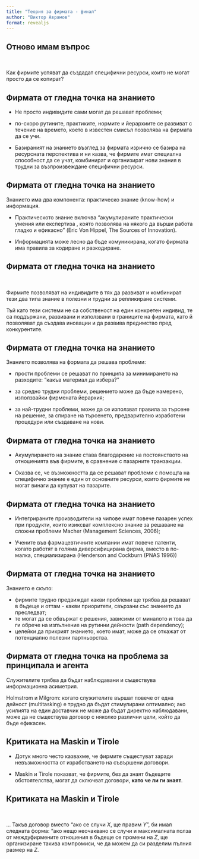 ```yaml
---
title: "Теория за фирмата - финал"
author: "Виктор Аврамов"
format: revealjs
---
```


## Отново имам въпрос

<br>

Как фирмите успяват да създадат специфични ресурси, които не могат просто да се копират?

## Фирмата от гледна точка на знанието

::: {.incremental}


- Не просто индивидите сами могат да решават проблеми;

- по-скоро рутините, практиките, нормите и йерархиите се развиват с течение на времето, което в известен смисъл позволява на фирмата да се учи. 

- Базираният на знанието възглед за фирмата изрично се базира на ресурсната перспектива и ни казва, че фирмите имат специална способност да се учат, комбинират и организират нови знания в трудни за възпроизвеждане специфични ресурси.

:::

## Фирмата от гледна точка на знанието

Знанието има два компонента: практическо знание (know-how) и информация.

::: {.incremental}

- Практическото знание включва "акумулираните практически умения или експертиза , която позволява на някого да върши работа гладко и ефикасно" (Eric Von Hippel, The Sources of Innovation).

- Информацията може лесно да бъде комуникирана, когато фирмата има правила за кодиране и разкодиране.

:::

## Фирмата от гледна точка на знанието

<br>

Фирмите позволяват на индивидите в тях да развиват и комбинират тези два типа знание в полезни и трудни за репликиране системи. 

Тъй като тези системи не са собственост на един конкретен индивид, те са поддържани, развивани и използвани в границите на фирмата, като й позволяват да създава иновации и да развива предимство пред конкурентите.


## Фирмата от гледна точка на знанието

Знанието позволява на формата да решава проблеми:

::: {.incremental}

- прости проблеми се решават по принципа за минимирането на разходите: "какъв материал да избера?"

- за средно трудни проблеми, решението може да бъде намерено, използвайки фирмената йерархия;

-  за най-трудни проблеми, може да се използват правила за търсене на решение, за спиране на търсенето, предварително изработени процедури или създаване на нови.

:::

## Фирмата от гледна точка на знанието

::: {.incremental}

- Акумулирането на знание става благодарение на постоянството на отношенията във фирмите, в сравнение с пазарните транзакции.

- Оказва се, че възможността да се решават проблеми с помощта на специфично знание е един от основните ресурси, които фирмите не могат винаги да купуват на пазарите.

:::

## Фирмата от гледна точка на знанието

::: {.incremental}

- Интегрираните производители на чипове имат повече пазарен успех при продукти, които изиксват комплексно знание за решаване на сложни проблеми Macher (Management Sciences, 2006);

- Учените във фармацевтичните компании имат повече патенти, когато работят в голяма диверсифицирана фирма, вместо в по-малка, специализирана (Henderson and Cockburn (PNAS 1996)) 

:::

## Фирмата от гледна точка на знанието

Знанието е скъпо: 

::: {.incremental}

- фирмите трудно предвиждат какви проблеми ще трябва да решават в бъдеще и оттам - какви приоритети, свързани със знанието да преследват;
- те могат да се обвържат с решения, зависими от миналото и това да ги обрече на изпълнение на рутинни дейности (path dependency);
- целейки да прикрият знанието, което имат, може да се откажат от потенциално полезни партньорства.
:::

## Фирмата от гледна точка на проблема за принципала и агента

Служителите трябва да бъдат наблюдавани и съществува информационна асиметрия.

Holmstrom и Milgrom: когато служителите вършат повече от една дейност (multitasking) е трудно да бъдат стимулирани оптимално; ако усилията на един доставчик не може да бъдат директно наблюдавани, може да не съществува договор с няколко различни цели, който да бъде ефикасен.

## Критиката на Maskin и Tirole

::: {.incremental}

- Дотук много често казвахме, че фирмите същестуват заради невъзможността от изработването на съвършени договори.

- Maskin и Tirole показват, че фирмите, без да знаят бъдещите обстоятелства, могат да сключват договори, **като че ли ги знаят**.

:::

## Критиката на Maskin и Tirole

<br>

... Такъв договор вместо "ако се случи $X$, ще правим $Y$", би имал следната форма: "ако нещо неочаквано се случи и максималната полза от междуфирмените отношения в бъдеще се промени на $Z$, ще организиране такива компромиси, че да можем да си разделим пълния размер на $Z$.


